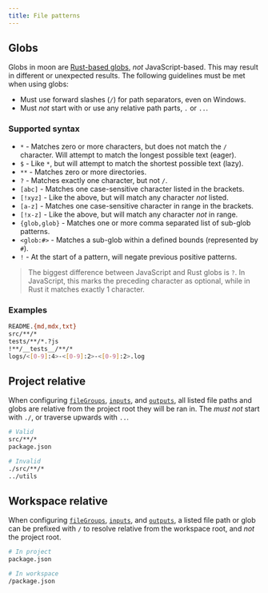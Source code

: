 ```yaml
---
title: File patterns
---
```


## Globs

Globs in moon are [Rust-based globs](https://github.com/olson-sean-k/wax), _not_ JavaScript-based.
This may result in different or unexpected results. The following guidelines must be met when using
globs:

- Must use forward slashes (`/`) for path separators, even on Windows.
- Must _not_ start with or use any relative path parts, `.` or `..`.

### Supported syntax

- `*` - Matches zero or more characters, but does not match the `/` character. Will attempt to match
  the longest possible text (eager).
- `$` - Like `*`, but will attempt to match the shortest possible text (lazy).
- `**` - Matches zero or more directories.
- `?` - Matches exactly one character, but not `/`.
- `[abc]` - Matches one case-sensitive character listed in the brackets.
- `[!xyz]` - Like the above, but will match any character _not_ listed.
- `[a-z]` - Matches one case-sensitive character in range in the brackets.
- `[!x-z]` - Like the above, but will match any character _not_ in range.
- `{glob,glob}` - Matches one or more comma separated list of sub-glob patterns.
- `<glob:#>` - Matches a sub-glob within a defined bounds (represented by `#`).
- `!` - At the start of a pattern, will negate previous positive patterns.

> The biggest difference between JavaScript and Rust globs is `?`. In JavaScript, this marks the
> preceding character as optional, while in Rust it matches exactly 1 character.

### Examples

```bash
README.{md,mdx,txt}
src/**/*
tests/**/*.?js
!**/__tests__/**/*
logs/<[0-9]:4>-<[0-9]:2>-<[0-9]:2>.log
```

## Project relative

When configuring [`fileGroups`](../config/project#filegroups), [`inputs`](../config/project#inputs),
and [`outputs`](../config/project#outputs), all listed file paths and globs are relative from the
project root they will be ran in. The _must not_ start with `./`, or traverse upwards with `..`.

```bash
# Valid
src/**/*
package.json

# Invalid
./src/**/*
../utils
```

## Workspace relative

When configuring [`fileGroups`](../config/project#filegroups), [`inputs`](../config/project#inputs),
and [`outputs`](../config/project#outputs), a listed file path or glob can be prefixed with `/` to
resolve relative from the workspace root, and _not_ the project root.

```bash
# In project
package.json

# In workspace
/package.json
```
